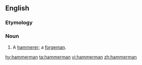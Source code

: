 ==English==

===Etymology===
{{suffix|en|hammer|man}}

===Noun===
{{en-noun|hammermen}}

# A [[hammerer]]; a [[forgeman]].

[[hy:hammerman]]
[[ta:hammerman]]
[[vi:hammerman]]
[[zh:hammerman]]